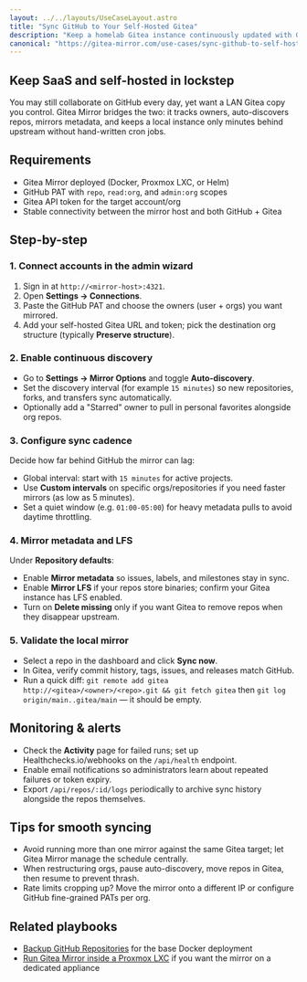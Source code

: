 ```yaml
---
layout: ../../layouts/UseCaseLayout.astro
title: "Sync GitHub to Your Self-Hosted Gitea"
description: "Keep a homelab Gitea instance continuously updated with GitHub by using Gitea Mirror's discovery, scheduling, and metadata sync."
canonical: "https://gitea-mirror.com/use-cases/sync-github-to-self-hosted-gitea/"
---
```


## Keep SaaS and self-hosted in lockstep

You may still collaborate on GitHub every day, yet want a LAN Gitea copy you control. Gitea Mirror bridges the two: it tracks owners, auto-discovers repos, mirrors metadata, and keeps a local instance only minutes behind upstream without hand-written cron jobs.

## Requirements

- Gitea Mirror deployed (Docker, Proxmox LXC, or Helm)
- GitHub PAT with `repo`, `read:org`, and `admin:org` scopes
- Gitea API token for the target account/org
- Stable connectivity between the mirror host and both GitHub + Gitea

## Step-by-step

### 1. Connect accounts in the admin wizard

1. Sign in at `http://<mirror-host>:4321`.
2. Open **Settings → Connections**.
3. Paste the GitHub PAT and choose the owners (user + orgs) you want mirrored.
4. Add your self-hosted Gitea URL and token; pick the destination org structure (typically **Preserve structure**).

### 2. Enable continuous discovery

- Go to **Settings → Mirror Options** and toggle **Auto-discovery**.
- Set the discovery interval (for example `15 minutes`) so new repositories, forks, and transfers sync automatically.
- Optionally add a "Starred" owner to pull in personal favorites alongside org repos.

### 3. Configure sync cadence

Decide how far behind GitHub the mirror can lag:

- Global interval: start with `15 minutes` for active projects.
- Use **Custom intervals** on specific orgs/repositories if you need faster mirrors (as low as 5 minutes).
- Set a quiet window (e.g. `01:00-05:00`) for heavy metadata pulls to avoid daytime throttling.

### 4. Mirror metadata and LFS

Under **Repository defaults**:

- Enable **Mirror metadata** so issues, labels, and milestones stay in sync.
- Enable **Mirror LFS** if your repos store binaries; confirm your Gitea instance has LFS enabled.
- Turn on **Delete missing** only if you want Gitea to remove repos when they disappear upstream.

### 5. Validate the local mirror

- Select a repo in the dashboard and click **Sync now**.
- In Gitea, verify commit history, tags, issues, and releases match GitHub.
- Run a quick diff: `git remote add gitea http://<gitea>/<owner>/<repo>.git && git fetch gitea` then `git log origin/main..gitea/main` — it should be empty.

## Monitoring & alerts

- Check the **Activity** page for failed runs; set up Healthchecks.io/webhooks on the `/api/health` endpoint.
- Enable email notifications so administrators learn about repeated failures or token expiry.
- Export `/api/repos/:id/logs` periodically to archive sync history alongside the repos themselves.

## Tips for smooth syncing

- Avoid running more than one mirror against the same Gitea target; let Gitea Mirror manage the schedule centrally.
- When restructuring orgs, pause auto-discovery, move repos in Gitea, then resume to prevent thrash.
- Rate limits cropping up? Move the mirror onto a different IP or configure GitHub fine-grained PATs per org.

## Related playbooks

- [Backup GitHub Repositories](../backup-github-repositories/) for the base Docker deployment
- [Run Gitea Mirror inside a Proxmox LXC](../proxmox-lxc-homelab/) if you want the mirror on a dedicated appliance
